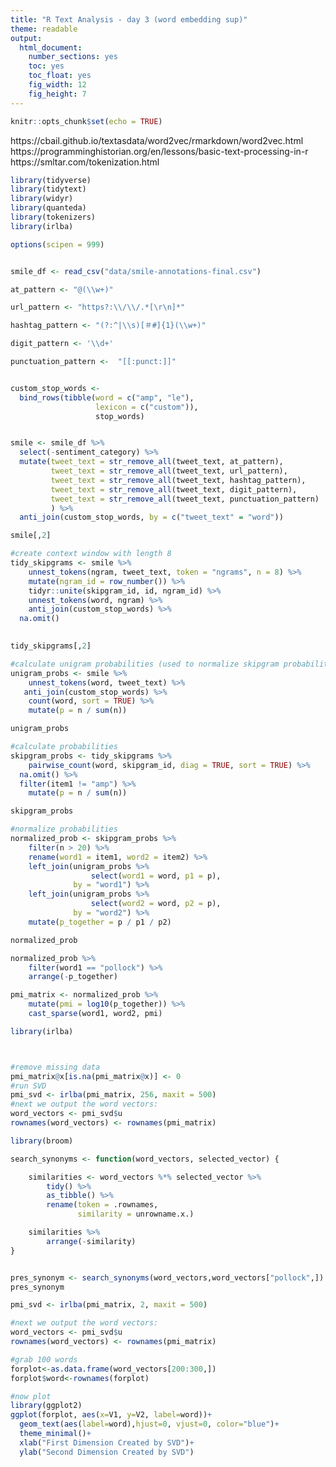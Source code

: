 ```yaml
---
title: "R Text Analysis - day 3 (word embedding sup)"
theme: readable
output:
  html_document: 
    number_sections: yes
    toc: yes
    toc_float: yes
    fig_width: 12
    fig_height: 7
---
```


```r
knitr::opts_chunk$set(echo = TRUE)
```

https://cbail.github.io/textasdata/word2vec/rmarkdown/word2vec.html
https://programminghistorian.org/en/lessons/basic-text-processing-in-r
https://smltar.com/tokenization.html



```r
library(tidyverse)
library(tidytext)
library(widyr)
library(quanteda)
library(tokenizers)
library(irlba)

options(scipen = 999)



```


```r

smile_df <- read_csv("data/smile-annotations-final.csv")

```


```r

at_pattern <- "@(\\w+)"

url_pattern <- "https?:\\/\\/.*[\r\n]*"

hashtag_pattern <- "(?:^|\\s)[＃#]{1}(\\w+)"

digit_pattern <- '\\d+'

punctuation_pattern <-  "[[:punct:]]" 



```

```r


custom_stop_words <- 
  bind_rows(tibble(word = c("amp", "le"),  
                   lexicon = c("custom")), 
                   stop_words)


smile <- smile_df %>% 
  select(-sentiment_category) %>% 
  mutate(tweet_text = str_remove_all(tweet_text, at_pattern),
         tweet_text = str_remove_all(tweet_text, url_pattern),
         tweet_text = str_remove_all(tweet_text, hashtag_pattern),
         tweet_text = str_remove_all(tweet_text, digit_pattern),
         tweet_text = str_remove_all(tweet_text, punctuation_pattern)
         ) %>% 
  anti_join(custom_stop_words, by = c("tweet_text" = "word"))

smile[,2]

```


```r

#create context window with length 8
tidy_skipgrams <- smile %>%
    unnest_tokens(ngram, tweet_text, token = "ngrams", n = 8) %>%
    mutate(ngram_id = row_number()) %>% 
    tidyr::unite(skipgram_id, id, ngram_id) %>%
    unnest_tokens(word, ngram) %>% 
    anti_join(custom_stop_words) %>% 
  na.omit()

  
tidy_skipgrams[,2]
```

```r

#calculate unigram probabilities (used to normalize skipgram probabilities later)
unigram_probs <- smile %>%
    unnest_tokens(word, tweet_text) %>%
   anti_join(custom_stop_words) %>% 
    count(word, sort = TRUE) %>%
    mutate(p = n / sum(n))

unigram_probs
```


```r

#calculate probabilities
skipgram_probs <- tidy_skipgrams %>%
    pairwise_count(word, skipgram_id, diag = TRUE, sort = TRUE) %>%
  na.omit() %>% 
  filter(item1 != "amp") %>% 
    mutate(p = n / sum(n))

skipgram_probs
```


```r

#normalize probabilities
normalized_prob <- skipgram_probs %>%
    filter(n > 20) %>%
    rename(word1 = item1, word2 = item2) %>%
    left_join(unigram_probs %>%
                  select(word1 = word, p1 = p),
              by = "word1") %>%
    left_join(unigram_probs %>%
                  select(word2 = word, p2 = p),
              by = "word2") %>%
    mutate(p_together = p / p1 / p2)

normalized_prob 


```


```r

normalized_prob %>% 
    filter(word1 == "pollock") %>%
    arrange(-p_together)


```


```r

pmi_matrix <- normalized_prob %>%
    mutate(pmi = log10(p_together)) %>%
    cast_sparse(word1, word2, pmi)

library(irlba)




```



```r

#remove missing data
pmi_matrix@x[is.na(pmi_matrix@x)] <- 0
#run SVD
pmi_svd <- irlba(pmi_matrix, 256, maxit = 500)
#next we output the word vectors:
word_vectors <- pmi_svd$u
rownames(word_vectors) <- rownames(pmi_matrix)

```



```r

library(broom)

search_synonyms <- function(word_vectors, selected_vector) {

    similarities <- word_vectors %*% selected_vector %>%
        tidy() %>%
        as_tibble() %>%
        rename(token = .rownames,
               similarity = unrowname.x.)

    similarities %>%
        arrange(-similarity)    
}



```



```r

pres_synonym <- search_synonyms(word_vectors,word_vectors["pollock",])
pres_synonym
```



```r

pmi_svd <- irlba(pmi_matrix, 2, maxit = 500)

#next we output the word vectors:
word_vectors <- pmi_svd$u
rownames(word_vectors) <- rownames(pmi_matrix)

#grab 100 words
forplot<-as.data.frame(word_vectors[200:300,])
forplot$word<-rownames(forplot)

#now plot
library(ggplot2)
ggplot(forplot, aes(x=V1, y=V2, label=word))+
  geom_text(aes(label=word),hjust=0, vjust=0, color="blue")+
  theme_minimal()+
  xlab("First Dimension Created by SVD")+
  ylab("Second Dimension Created by SVD")

```


```r



```


```r



```


```r



```


```r



```


```r



```


```r



```

```r



```


```r



```
